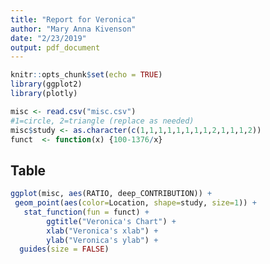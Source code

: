 ```yaml
---
title: "Report for Veronica"
author: "Mary Anna Kivenson"
date: "2/23/2019"
output: pdf_document
---
```


```r
knitr::opts_chunk$set(echo = TRUE)
library(ggplot2)
library(plotly)

```



```r
misc <- read.csv("misc.csv")
#1=circle, 2=triangle (replace as needed) 
misc$study <- as.character(c(1,1,1,1,1,1,1,1,2,1,1,1,2))
funct  <- function(x) {100-1376/x}
```

## Table
```r
ggplot(misc, aes(RATIO, deep_CONTRIBUTION)) + 
 geom_point(aes(color=Location, shape=study, size=1)) +
   stat_function(fun = funct) +
        ggtitle("Veronica's Chart") +
        xlab("Veronica's xlab") +
        ylab("Veronica's ylab") + 
  guides(size = FALSE)


```